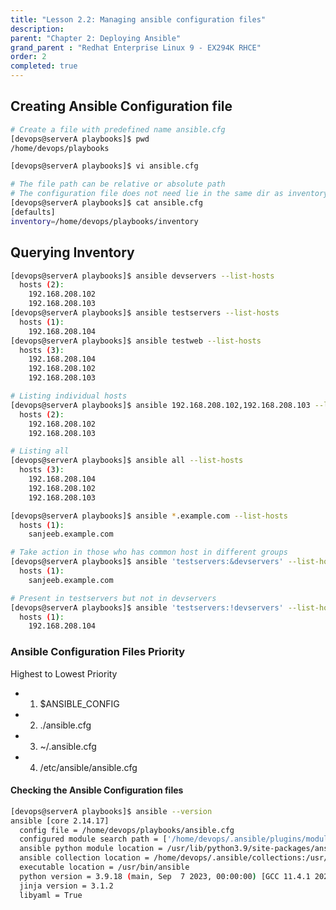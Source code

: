 ```yaml
---
title: "Lesson 2.2: Managing ansible configuration files"
description:
parent: "Chapter 2: Deploying Ansible"
grand_parent : "Redhat Enterprise Linux 9 - EX294K RHCE"
order: 2
completed: true
---
```


## Creating Ansible Configuration file 
```bash 
# Create a file with predefined name ansible.cfg
[devops@serverA playbooks]$ pwd
/home/devops/playbooks

[devops@serverA playbooks]$ vi ansible.cfg

# The file path can be relative or absolute path
# The configuration file does not need lie in the same dir as inventory file, it could be anywhere. But the standard practice is shown below.
[devops@serverA playbooks]$ cat ansible.cfg
[defaults]
inventory=/home/devops/playbooks/inventory
```

## Querying Inventory
```bash 
[devops@serverA playbooks]$ ansible devservers --list-hosts
  hosts (2):
    192.168.208.102
    192.168.208.103
[devops@serverA playbooks]$ ansible testservers --list-hosts
  hosts (1):
    192.168.208.104
[devops@serverA playbooks]$ ansible testweb --list-hosts
  hosts (3):
    192.168.208.104
    192.168.208.102
    192.168.208.103

# Listing individual hosts
[devops@serverA playbooks]$ ansible 192.168.208.102,192.168.208.103 --list-hosts
  hosts (2):
    192.168.208.102
    192.168.208.103

# Listing all 
[devops@serverA playbooks]$ ansible all --list-hosts
  hosts (3):
    192.168.208.104
    192.168.208.102
    192.168.208.103

[devops@serverA playbooks]$ ansible *.example.com --list-hosts
  hosts (1):
    sanjeeb.example.com

# Take action in those who has common host in different groups 
[devops@serverA playbooks]$ ansible 'testservers:&devservers' --list-hosts
  hosts (1):
    sanjeeb.example.com

# Present in testservers but not in devservers 
[devops@serverA playbooks]$ ansible 'testservers:!devservers' --list-hosts
  hosts (1):
    192.168.208.104
```

### Ansible Configuration Files Priority 
Highest to Lowest Priority
* 1. $ANSIBLE_CONFIG
* 2. ./ansible.cfg
* 3. ~/.ansible.cfg
* 4. /etc/ansible/ansible.cfg

#### Checking the Ansible Configuration files 
```bash
[devops@serverA playbooks]$ ansible --version
ansible [core 2.14.17]
  config file = /home/devops/playbooks/ansible.cfg
  configured module search path = ['/home/devops/.ansible/plugins/modules', '/usr/share/ansible/plugins/modules']
  ansible python module location = /usr/lib/python3.9/site-packages/ansible
  ansible collection location = /home/devops/.ansible/collections:/usr/share/ansible/collections
  executable location = /usr/bin/ansible
  python version = 3.9.18 (main, Sep  7 2023, 00:00:00) [GCC 11.4.1 20230605 (Red Hat 11.4.1-2)] (/usr/bin/python3)
  jinja version = 3.1.2
  libyaml = True
```
